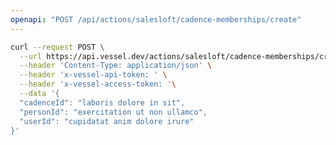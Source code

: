 ```yaml
---
openapi: "POST /api/actions/salesloft/cadence-memberships/create"
---
```


<RequestExample>

```bash Request
curl --request POST \
  --url https://api.vessel.dev/actions/salesloft/cadence-memberships/create \
  --header 'Content-Type: application/json' \
  --header 'x-vessel-api-token: ' \
  --header 'x-vessel-access-token: '\
  --data '{
  "cadenceId": "laboris dolore in sit",
  "personId": "exercitation ut non ullamco",
  "userId": "cupidatat anim dolore irure"
}'
```

</RequestExample>

